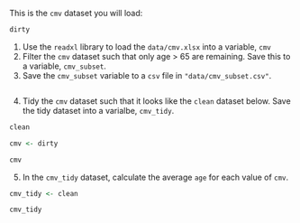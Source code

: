 This is the `cmv` dataset you will load:

```r
dirty
```

1. Use the `readxl` library to load the `data/cmv.xlsx` into a variable, `cmv`
2. Filter the `cmv` dataset such that only age > 65 are remaining.
   Save this to a variable, `cmv_subset`.
3. Save the `cmv_subset` variable to a `csv` file in `"data/cmv_subset.csv"`.

```r

```

4. Tidy the `cmv` dataset such that it looks like the `clean` dataset below.
   Save the tidy dataset into a varialbe, `cmv_tidy`.

```r
clean
```

```r
cmv <- dirty
```


```r
cmv
```

5. In the `cmv_tidy` dataset, calculate the average `age` for each value of `cmv`.

```r
cmv_tidy <- clean
```


```r
cmv_tidy
```
